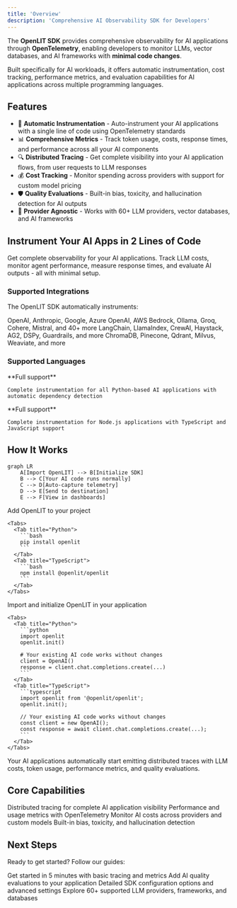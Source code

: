 ```yaml
---
title: 'Overview'
description: 'Comprehensive AI Observability SDK for Developers'
---
```


The **OpenLIT SDK** provides comprehensive observability for AI applications through **OpenTelemetry**, enabling developers to monitor LLMs, vector databases, and AI frameworks with **minimal code changes**.

Built specifically for AI workloads, it offers automatic instrumentation, cost tracking, performance metrics, and evaluation capabilities for AI applications across multiple programming languages.

## Features

* 🚀 **Automatic Instrumentation** - Auto-instrument your AI applications with a single line of code using OpenTelemetry standards
* 📊 **Comprehensive Metrics** - Track token usage, costs, response times, and performance across all your AI components
* 🔍 **Distributed Tracing** - Get complete visibility into your AI application flows, from user requests to LLM responses
* 💰 **Cost Tracking** - Monitor spending across providers with support for custom model pricing
* 🛡️ **Quality Evaluations** - Built-in bias, toxicity, and hallucination detection for AI outputs
* 🎯 **Provider Agnostic** - Works with 60+ LLM providers, vector databases, and AI frameworks

## Instrument Your AI Apps in 2 Lines of Code

Get complete observability for your AI applications. Track LLM costs, monitor agent performance, measure response times, and evaluate AI outputs - all with minimal setup.

### Supported Integrations

The OpenLIT SDK automatically instruments:

<CardGroup cols={3}>
  <Card title="LLM Providers" icon="brain">    
    OpenAI, Anthropic, Google, Azure OpenAI, AWS Bedrock, Ollama, Groq, Cohere, Mistral, and 40+ more
  </Card>
  <Card title="AI/Agentic Frameworks" icon="cube">    
    LangChain, LlamaIndex, CrewAI, Haystack, AG2, DSPy, Guardrails, and more
  </Card>
  <Card title="Vector Databases" icon="database">    
    ChromaDB, Pinecone, Qdrant, Milvus, Weaviate, and more
  </Card>
</CardGroup>

### Supported Languages

<CardGroup cols={2}>
  <Card title="Python" icon="python">
    **Full support**
    
    Complete instrumentation for all Python-based AI applications with automatic dependency detection
  </Card>
  <Card title="TypeScript/JavaScript" icon="node-js">
    **Full support**
    
    Complete instrumentation for Node.js applications with TypeScript and JavaScript support
  </Card>
</CardGroup>

## How It Works

```mermaid
graph LR
    A[Import OpenLIT] --> B[Initialize SDK]
    B --> C[Your AI code runs normally]
    C --> D[Auto-capture telemetry]
    D --> E[Send to destination]
    E --> F[View in dashboards]
```

<Steps>
  <Step title="Install the SDK">
    Add OpenLIT to your project
    
    <Tabs>
      <Tab title="Python">
        ```bash
        pip install openlit
        ```
      </Tab>
      <Tab title="TypeScript">
        ```bash
        npm install @openlit/openlit
        ```
      </Tab>
    </Tabs>
  </Step>
  
  <Step title="Initialize with 2 lines of code">
    Import and initialize OpenLIT in your application
    
    <Tabs>
      <Tab title="Python">
        ```python
        import openlit
        openlit.init()
        
        # Your existing AI code works without changes
        client = OpenAI()
        response = client.chat.completions.create(...)
        ```
      </Tab>
      <Tab title="TypeScript">
        ```typescript
        import openlit from '@openlit/openlit';
        openlit.init();
        
        // Your existing AI code works without changes
        const client = new OpenAI();
        const response = await client.chat.completions.create(...);
        ```
      </Tab>
    </Tabs>
  </Step>
  
  <Step title="Comprehensive AI Observability Ready!">
    Your AI applications automatically start emitting distributed traces with LLM costs, token usage, performance metrics, and quality evaluations.
  </Step>
</Steps>

## Core Capabilities

<CardGroup cols={2}>
  <Card title="Tracing" href="/latest/openlit/observability/tracing" icon="bars-staggered">
    Distributed tracing for complete AI application visibility
  </Card>
  <Card title="Metrics" href="/latest/openlit/observability/metrics" icon="chart-line">
    Performance and usage metrics with OpenTelemetry
  </Card>
  <Card title="Cost Tracking" href="/latest/sdk/features/pricing" icon="dollar-sign">
    Monitor AI costs across providers and custom models
  </Card>
  <Card title="Evaluations" href="/latest/sdk/features/evaluations" icon="shield-check">
    Built-in bias, toxicity, and hallucination detection
  </Card>
</CardGroup>

## Next Steps

Ready to get started? Follow our guides:

<CardGroup cols={2}>
  <Card title="🚀 Quickstart - Observability" href="/latest/quickstart-observability" icon="rocket">
    Get started in 5 minutes with basic tracing and metrics
  </Card>
  <Card title="🛡️ Quickstart - Evaluations" href="/latest/quickstart-evals" icon="shield">
    Add AI quality evaluations to your application
  </Card>
  <Card title="🔧 Configuration" href="/latest/sdk/configuration" icon="gear">
    Detailed SDK configuration options and advanced settings
  </Card>
  <Card title="🔌 Integrations" href="/latest/sdk/integrations/introduction" icon="plug">
    Explore 60+ supported LLM providers, frameworks, and databases
  </Card>
</CardGroup>
